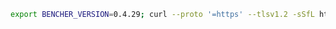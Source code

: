 ```sh
export BENCHER_VERSION=0.4.29; curl --proto '=https' --tlsv1.2 -sSfL https://bencher.dev/download/install-cli.sh | sh
```
